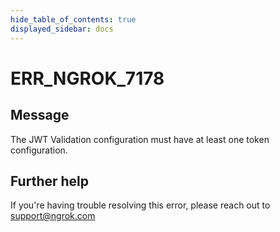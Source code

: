 ```yaml
---
hide_table_of_contents: true
displayed_sidebar: docs
---
```



# ERR_NGROK_7178

## Message

The JWT Validation configuration must have at least one token configuration.

<ErrorDetails error="err_ngrok_7178" />

## Further help

If you're having trouble resolving this error, please reach out to [support@ngrok.com](mailto:support@ngrok.com?subject=Help%20with%20ERR_NGROK_7178)
